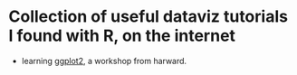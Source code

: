 
# Collection of useful dataviz tutorials I found with R, on the internet

+ learning [ggplot2](http://tutorials.iq.harvard.edu/R/Rgraphics/Rgraphics.html), a workshop from harward.
